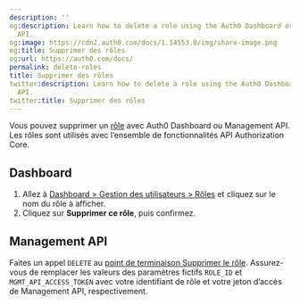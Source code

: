 ```yaml
---
description: ''
og:description: Learn how to delete a role using the Auth0 Dashboard or the Management
  API.
og:image: https://cdn2.auth0.com/docs/1.14553.0/img/share-image.png
og:title: Supprimer des rôles
og:url: https://auth0.com/docs/
permalink: delete-roles
title: Supprimer des rôles
twitter:description: Learn how to delete a role using the Auth0 Dashboard or the Management
  API.
twitter:title: Supprimer des rôles
---
```


Vous pouvez supprimer un [rôle](/rbac) avec Auth0 Dashboard ou Management API. Les rôles sont utilisés avec l’ensemble de fonctionnalités API Authorization Core.



## Dashboard

1. Allez à [Dashboard > Gestion des utilisateurs > Rôles](%24%7Bmanage_url%7D/#/roles) et cliquez sur le nom du rôle à afficher.
2. Cliquez sur **Supprimer ce rôle**, puis confirmez.

## Management API

Faites un appel `DELETE` au [point de terminaison Supprimer le rôle](https://auth0.com/docs/api/management/v2#!/Roles/delete_roles_by_id). Assurez-vous de remplacer les valeurs des paramètres fictifs `ROLE_ID` et `MGMT_API_ACCESS_TOKEN` avec votre identifiant de rôle et votre jeton d’accès de Management API, respectivement.